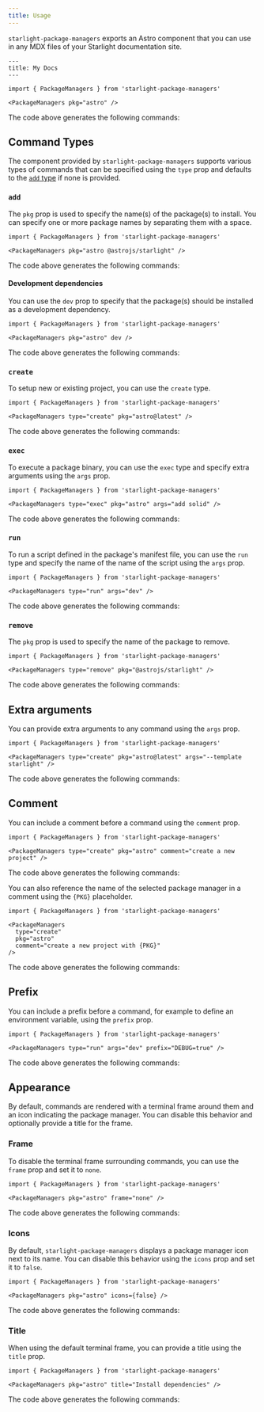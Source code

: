 ```yaml
---
title: Usage
---
```



`starlight-package-managers` exports an Astro component that you can use in any MDX files of your Starlight documentation site.

```mdx title="src/content/docs/example.mdx"
---
title: My Docs
---

import { PackageManagers } from 'starlight-package-managers'

<PackageManagers pkg="astro" />
```

The code above generates the following commands:

<PackageManagers pkg="astro" />

## Command Types

The component provided by `starlight-package-managers` supports various types of commands that can be specified using the `type` prop and defaults to the [`add` type](#add) if none is provided.

### `add`

The `pkg` prop is used to specify the name(s) of the package(s) to install. You can specify one or more package names by separating them with a space.

```mdx title="src/content/docs/example.mdx" 'pkg="astro @astrojs/starlight"'
import { PackageManagers } from 'starlight-package-managers'

<PackageManagers pkg="astro @astrojs/starlight" />
```

The code above generates the following commands:

<PackageManagers pkg="astro @astrojs/starlight" />

#### Development dependencies

You can use the `dev` prop to specify that the package(s) should be installed as a development dependency.

```mdx title="src/content/docs/example.mdx" "dev"
import { PackageManagers } from 'starlight-package-managers'

<PackageManagers pkg="astro" dev />
```

The code above generates the following commands:

<PackageManagers pkg="astro" dev />

### `create`

To setup new or existing project, you can use the `create` type.

```mdx title="src/content/docs/example.mdx" 'type="create"'
import { PackageManagers } from 'starlight-package-managers'

<PackageManagers type="create" pkg="astro@latest" />
```

The code above generates the following commands:

<PackageManagers type="create" pkg="astro@latest" />

### `exec`

To execute a package binary, you can use the `exec` type and specify extra arguments using the `args` prop.

```mdx title="src/content/docs/example.mdx" 'type="exec"' 'args="add solid"'
import { PackageManagers } from 'starlight-package-managers'

<PackageManagers type="exec" pkg="astro" args="add solid" />
```

The code above generates the following commands:

<PackageManagers type="exec" pkg="astro" args="add solid" />

### `run`

To run a script defined in the package's manifest file, you can use the `run` type and specify the name of the name of the script using the `args` prop.

```mdx title="src/content/docs/example.mdx" 'type="run"' 'args="dev"'
import { PackageManagers } from 'starlight-package-managers'

<PackageManagers type="run" args="dev" />
```

The code above generates the following commands:

<PackageManagers type="run" args="dev" />

### `remove`

The `pkg` prop is used to specify the name of the package to remove.

```mdx title="src/content/docs/example.mdx" 'type="remove"'
import { PackageManagers } from 'starlight-package-managers'

<PackageManagers type="remove" pkg="@astrojs/starlight" />
```

The code above generates the following commands:

<PackageManagers type="remove" pkg="@astrojs/starlight" />

## Extra arguments

You can provide extra arguments to any command using the `args` prop.

```mdx title="src/content/docs/example.mdx" 'args="--template starlight"'
import { PackageManagers } from 'starlight-package-managers'

<PackageManagers type="create" pkg="astro@latest" args="--template starlight" />
```

The code above generates the following commands:

<PackageManagers type="create" pkg="astro@latest" args="--template starlight" />

## Comment

You can include a comment before a command using the `comment` prop.

```mdx title="src/content/docs/example.mdx" 'comment="create a new project"'
import { PackageManagers } from 'starlight-package-managers'

<PackageManagers type="create" pkg="astro" comment="create a new project" />
```

The code above generates the following commands:

<PackageManagers type="create" pkg="astro" comment="create a new project" />

You can also reference the name of the selected package manager in a comment using the `{PKG}` placeholder.

```mdx title="src/content/docs/example.mdx" "{PKG}"
import { PackageManagers } from 'starlight-package-managers'

<PackageManagers
  type="create"
  pkg="astro"
  comment="create a new project with {PKG}"
/>
```

The code above generates the following commands:

<PackageManagers
  type="create"
  pkg="astro"
  comment="create a new project with {PKG}"
/>

## Prefix

You can include a prefix before a command, for example to define an environment variable, using the `prefix` prop.

```mdx title="src/content/docs/example.mdx" 'prefix="DEBUG=true"'
import { PackageManagers } from 'starlight-package-managers'

<PackageManagers type="run" args="dev" prefix="DEBUG=true" />
```

The code above generates the following commands:

<PackageManagers type="run" args="dev" prefix="DEBUG=true" />

## Appearance

By default, commands are rendered with a terminal frame around them and an icon indicating the package manager.
You can disable this behavior and optionally provide a title for the frame.

### Frame

To disable the terminal frame surrounding commands, you can use the `frame` prop and set it to `none`.

```mdx title="src/content/docs/example.mdx" 'frame="none"'
import { PackageManagers } from 'starlight-package-managers'

<PackageManagers pkg="astro" frame="none" />
```

The code above generates the following commands:

<PackageManagers pkg="astro" frame="none" />

### Icons

By default, `starlight-package-managers` displays a package manager icon next to its name.
You can disable this behavior using the `icons` prop and set it to `false`.

```mdx title="src/content/docs/example.mdx" 'icons={false}'
import { PackageManagers } from 'starlight-package-managers'

<PackageManagers pkg="astro" icons={false} />
```

The code above generates the following commands:

<PackageManagers pkg="astro" icons={false} />

### Title

When using the default terminal frame, you can provide a title using the `title` prop.

```mdx title="src/content/docs/example.mdx" 'title="Install dependencies"'
import { PackageManagers } from 'starlight-package-managers'

<PackageManagers pkg="astro" title="Install dependencies" />
```

The code above generates the following commands:

<PackageManagers pkg="astro" title="Install dependencies" />
